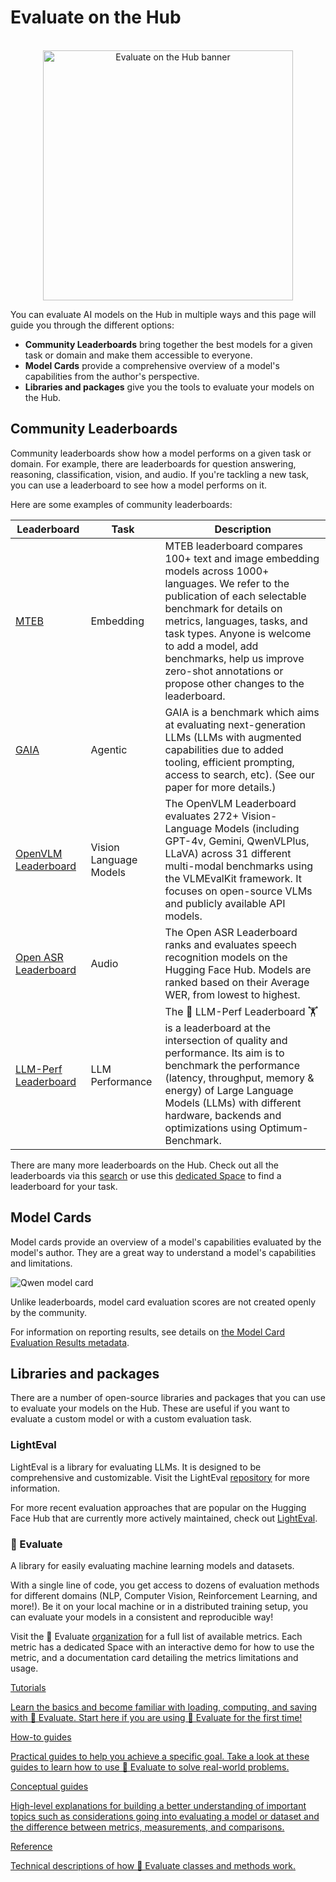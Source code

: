 # Evaluate on the Hub

<p align="center">
    <br>
    <img src="https://huggingface.co/datasets/huggingface/documentation-images/resolve/main/evaluate-docs/evaluate-on-hub-banner.png" alt="Evaluate on the Hub banner" width="400"/>
    <br>
</p>

You can evaluate AI models on the Hub in multiple ways and this page will guide you through the different options:

- **Community Leaderboards** bring together the best models for a given task or domain and make them accessible to everyone.
- **Model Cards** provide a comprehensive overview of a model's capabilities from the author's perspective.
- **Libraries and packages** give you the tools to evaluate your models on the Hub.

## Community Leaderboards

Community leaderboards show how a model performs on a given task or domain. For example, there are leaderboards for question answering, reasoning, classification, vision, and audio. If you're tackling a new task, you can use a leaderboard to see how a model performs on it.

Here are some examples of community leaderboards:

| Leaderboard | Task | Description |
| --- | --- | --- |
| [MTEB](https://huggingface.co/spaces/mteb/leaderboard)| Embedding | MTEB leaderboard compares 100+ text and image embedding models across 1000+ languages. We refer to the publication of each selectable benchmark for details on metrics, languages, tasks, and task types. Anyone is welcome to add a model, add benchmarks, help us improve zero-shot annotations or propose other changes to the leaderboard. |
| [GAIA](https://huggingface.co/spaces/gaia-benchmark/leaderboard)| Agentic | GAIA is a benchmark which aims at evaluating next-generation LLMs (LLMs with augmented capabilities due to added tooling, efficient prompting, access to search, etc). (See our paper for more details.) |
| [OpenVLM Leaderboard](https://huggingface.co/spaces/opencompass/open_vlm_leaderboard)| Vision Language Models | The OpenVLM Leaderboard evaluates 272+ Vision-Language Models (including GPT-4v, Gemini, QwenVLPlus, LLaVA) across 31 different multi-modal benchmarks using the VLMEvalKit framework. It focuses on open-source VLMs and publicly available API models. |
| [Open ASR Leaderboard](https://huggingface.co/spaces/hf-audio/open_asr_leaderboard)| Audio | The Open ASR Leaderboard ranks and evaluates speech recognition models on the Hugging Face Hub. Models are ranked based on their Average WER, from lowest to highest. |
| [LLM-Perf Leaderboard](https://huggingface.co/spaces/llm-perf/leaderboard)| LLM Performance | The 🤗 LLM-Perf Leaderboard 🏋️ is a leaderboard at the intersection of quality and performance. Its aim is to benchmark the performance (latency, throughput, memory & energy) of Large Language Models (LLMs) with different hardware, backends and optimizations using Optimum-Benchmark. |

There are many more leaderboards on the Hub. Check out all the leaderboards via this [search](https://huggingface.co/spaces?category=model-benchmarking) or use this [dedicated Space](https://huggingface.co/spaces/OpenEvals/find-a-leaderboard) to find a leaderboard for your task.

## Model Cards

Model cards provide an overview of a model's capabilities evaluated by the model's author. They are a great way to understand a model's capabilities and limitations.

![Qwen model card](https://huggingface.co/datasets/huggingface/documentation-images/resolve/main/evaluate-docs/qwen-model-card.png)

Unlike leaderboards, model card evaluation scores are not created openly by the community.

<Tip>

For information on reporting results, see details on [the Model Card Evaluation Results metadata](https://huggingface.co/docs/hub/en/model-cards#evaluation-results).

</Tip>

## Libraries and packages

There are a number of open-source libraries and packages that you can use to evaluate your models on the Hub. These are useful if you want to evaluate a custom model or with a custom evaluation task.

### LightEval

LightEval is a library for evaluating LLMs. It is designed to be comprehensive and customizable. Visit the LightEval [repository](https://github.com/huggingface/lighteval) for more information.

<Tip>

For more recent evaluation approaches that are popular on the Hugging Face Hub that are currently more actively maintained, check out [LightEval](https://github.com/huggingface/lighteval).

</Tip>

### 🤗 Evaluate

A library for easily evaluating machine learning models and datasets.

With a single line of code, you get access to dozens of evaluation methods for different domains (NLP, Computer Vision, Reinforcement Learning, and more!). Be it on your local machine or in a distributed training setup, you can evaluate your models in a consistent and reproducible way!

Visit the 🤗 Evaluate [organization](https://huggingface.co/evaluate-metric) for a full list of available metrics. Each metric has a dedicated Space with an interactive demo for how to use the metric, and a documentation card detailing the metrics limitations and usage.

<div class="mt-10">
  <div class="w-full flex flex-col space-y-4 md:space-y-0 md:grid md:grid-cols-2 md:gap-y-4 md:gap-x-5">
    <a class="!no-underline border dark:border-gray-700 p-5 rounded-lg shadow hover:shadow-lg" href="./installation"
      ><div class="w-full text-center bg-gradient-to-br from-blue-400 to-blue-500 rounded-lg py-1.5 font-semibold mb-5 text-white text-lg leading-relaxed">Tutorials</div>
      <p class="text-gray-700">Learn the basics and become familiar with loading, computing, and saving with 🤗 Evaluate. Start here if you are using 🤗 Evaluate for the first time!</p>
    </a>
    <a class="!no-underline border dark:border-gray-700 p-5 rounded-lg shadow hover:shadow-lg" href="./choosing_a_metric"
      ><div class="w-full text-center bg-gradient-to-br from-indigo-400 to-indigo-500 rounded-lg py-1.5 font-semibold mb-5 text-white text-lg leading-relaxed">How-to guides</div>
      <p class="text-gray-700">Practical guides to help you achieve a specific goal. Take a look at these guides to learn how to use 🤗 Evaluate to solve real-world problems.</p>
    </a>
    <a class="!no-underline border dark:border-gray-700 p-5 rounded-lg shadow hover:shadow-lg" href="./types_of_evaluations"
      ><div class="w-full text-center bg-gradient-to-br from-pink-400 to-pink-500 rounded-lg py-1.5 font-semibold mb-5 text-white text-lg leading-relaxed">Conceptual guides</div>
      <p class="text-gray-700">High-level explanations for building a better understanding of important topics such as considerations going into evaluating a model or dataset and the difference between metrics, measurements, and comparisons.</p>
   </a>
    <a class="!no-underline border dark:border-gray-700 p-5 rounded-lg shadow hover:shadow-lg" href="./package_reference/main_classes"
      ><div class="w-full text-center bg-gradient-to-br from-purple-400 to-purple-500 rounded-lg py-1.5 font-semibold mb-5 text-white text-lg leading-relaxed">Reference</div>
      <p class="text-gray-700">Technical descriptions of how 🤗 Evaluate classes and methods work.</p>
    </a>
  </div>
</div>
